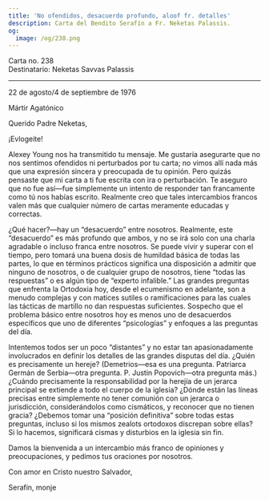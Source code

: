 ```yaml
---
title: 'No ofendidos, desacuerdo profundo, aloof fr. detalles'
description: Carta del Bendito Serafín a Fr. Neketas Palassis.
og:
  image: /og/238.png
---
```


<div style={{textAlign:'right', fontFamily:'monospace'}}>Carta no. 238</div>
<div style={{textAlign:'left', fontFamily:'monospace'}}>Destinatario: Neketas Savvas Palassis</div>

---

22 de agosto/4 de septiembre de 1976

Mártir Agatónico

Querido Padre Neketas,

¡Evlogeite!

Alexey Young nos ha transmitido tu mensaje. Me gustaría asegurarte que no nos sentimos ofendidos ni perturbados por tu carta; no vimos allí nada más que una expresión sincera y preocupada de tu opinión. Pero quizás pensaste que mi carta a ti fue escrita con ira o perturbación. Te aseguro que no fue así—fue simplemente un intento de responder tan francamente como tú nos habías escrito. Realmente creo que tales intercambios francos valen más que cualquier número de cartas meramente educadas y correctas.

¿Qué hacer?—hay un “desacuerdo” entre nosotros. Realmente, este “desacuerdo” es más profundo que ambos, y no se irá solo con una charla agradable o incluso franca entre nosotros. Se puede vivir y superar con el tiempo, pero tomará una buena dosis de humildad básica de todas las partes, lo que en términos prácticos significa una disposición a admitir que ninguno de nosotros, o de cualquier grupo de nosotros, tiene “todas las respuestas” o es algún tipo de “experto infalible.” Las grandes preguntas que enfrenta la Ortodoxia hoy, desde el ecumenismo en adelante, son a menudo complejas y con matices sutiles o ramificaciones para las cuales las tácticas de martillo no dan respuestas suficientes. Sospecho que el problema básico entre nosotros hoy es menos uno de desacuerdos específicos que uno de diferentes “psicologías” y enfoques a las preguntas del día.

Intentemos todos ser un poco “distantes” y no estar tan apasionadamente involucrados en definir los detalles de las grandes disputas del día. ¿Quién es precisamente un hereje? (Demetrios—esa es una pregunta. Patriarca Germán de Serbia—otra pregunta. P. Justin Popovich—otra pregunta más.) ¿Cuándo precisamente la responsabilidad por la herejía de un jerarca principal se extiende a todo el cuerpo de la iglesia? ¿Dónde están las líneas precisas entre simplemente no tener comunión con un jerarca o jurisdicción, considerándolos como cismáticos, y reconocer que no tienen gracia? ¿Debemos tomar una “posición definitiva” sobre todas estas preguntas, incluso si los mismos zealots ortodoxos discrepan sobre ellas? Si lo hacemos, significará cismas y disturbios en la iglesia sin fin.

Damos la bienvenida a un intercambio más franco de opiniones y preocupaciones, y pedimos tus oraciones por nosotros.

Con amor en Cristo nuestro Salvador,

Serafín, monje